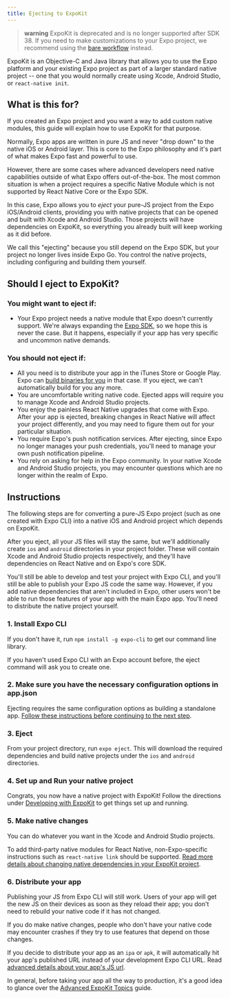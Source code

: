 ```yaml
---
title: Ejecting to ExpoKit
---
```


> **warning** ExpoKit is deprecated and is no longer supported after SDK 38. If you need to make customizations to your Expo project, we recommend using the [bare workflow](/introduction/managed-vs-bare/#bare-workflow) instead.

ExpoKit is an Objective-C and Java library that allows you to use the Expo platform and your existing Expo project as part of a larger standard native project -- one that you would normally create using Xcode, Android Studio, or `react-native init`.

## What is this for?

If you created an Expo project and you want a way to add custom native modules, this guide will explain how to use ExpoKit for that purpose.

Normally, Expo apps are written in pure JS and never "drop down" to the native iOS or Android layer. This is core to the Expo philosophy and it's part of what makes Expo fast and powerful to use.

However, there are some cases where advanced developers need native capabilities outside of what Expo offers out-of-the-box. The most common situation is when a project requires a specific Native Module which is not supported by React Native Core or the Expo SDK.

In this case, Expo allows you to _eject_ your pure-JS project from the Expo iOS/Android clients, providing you with native projects that can be opened and built with Xcode and Android Studio. Those projects will have dependencies on ExpoKit, so everything you already built will keep working as it did before.

We call this "ejecting" because you still depend on the Expo SDK, but your project no longer lives inside Expo Go. You control the native projects, including configuring and building them yourself.

## Should I eject to ExpoKit?

### You might want to eject if:

- Your Expo project needs a native module that Expo doesn't currently support. We're always expanding the [Expo SDK](/versions/latest/), so we hope this is never the case. But it happens, especially if your app has very specific and uncommon native demands.

### You should not eject if:

- All you need is to distribute your app in the iTunes Store or Google Play. Expo can [build binaries for you](/archive/classic-updates/building-standalone-apps.mdx) in that case. If you eject, we can't automatically build for you any more.
- You are uncomfortable writing native code. Ejected apps will require you to manage Xcode and Android Studio projects.
- You enjoy the painless React Native upgrades that come with Expo. After your app is ejected, breaking changes in React Native will affect your project differently, and you may need to figure them out for your particular situation.
- You require Expo's push notification services. After ejecting, since Expo no longer manages your push credentials, you'll need to manage your own push notification pipeline.
- You rely on asking for help in the Expo community. In your native Xcode and Android Studio projects, you may encounter questions which are no longer within the realm of Expo.

## Instructions

The following steps are for converting a pure-JS Expo project (such as one created with Expo CLI)
into a native iOS and Android project which depends on ExpoKit.

After you eject, all your JS files will stay the same, but we'll additionally create `ios` and
`android` directories in your project folder. These will contain Xcode and Android Studio projects
respectively, and they'll have dependencies on React Native and on Expo's core SDK.

You'll still be able to develop and test your project with Expo CLI, and you'll still be able to publish
your Expo JS code the same way. However, if you add native dependencies that aren't included
in Expo, other users won't be able to run those features of your app with the main Expo app.
You'll need to distribute the native project yourself.

### 1. Install Expo CLI

If you don't have it, run `npm install -g expo-cli` to get our command line library.

If you haven't used Expo CLI with an Expo account before, the eject command will ask you to create one.

### 2. Make sure you have the necessary configuration options in app.json

Ejecting requires the same configuration options as building a standalone app. [Follow these instructions before continuing to the next step](/archive/classic-updates/building-standalone-apps#2-configure-appjson).

### 3. Eject

From your project directory, run `expo eject`. This will download the required dependencies and
build native projects under the `ios` and `android` directories.

### 4. Set up and Run your native project

Congrats, you now have a native project with ExpoKit! Follow the directions under [Developing with ExpoKit](expokit.mdx) to get things set up and running.

### 5. Make native changes

You can do whatever you want in the Xcode and Android Studio projects.

To add third-party native modules for React Native, non-Expo-specific instructions such as `react-native link` should be supported. [Read more details about changing native dependencies in your ExpoKit project](expokit.mdx#changing-native-dependencies).

### 6. Distribute your app

Publishing your JS from Expo CLI will still work. Users of your app will get the new JS on their
devices as soon as they reload their app; you don't need to rebuild your native code if it has
not changed.

If you do make native changes, people who don't have your native code may encounter crashes if
they try to use features that depend on those changes.

If you decide to distribute your app as an `ipa` or `apk`, it will automatically hit
your app's published URL instead of your development Expo CLI URL. Read [advanced details about your app's JS url](advanced-expokit-topics.mdx#configuring-the-js-url).

In general, before taking your app all the way to production, it's a good idea to glance over the [Advanced ExpoKit Topics](advanced-expokit-topics.mdx) guide.
